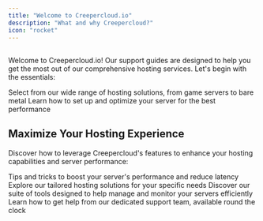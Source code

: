 ```yaml
---
title: "Welcome to Creepercloud.io"
description: "What and why Creepercloud?"
icon: "rocket"
---
```


## 

Welcome to Creepercloud.io! Our support guides are designed to help you get the most out of our comprehensive hosting services. Let's begin with the essentials:

<CardGroup cols={2}>
  <Card title="Choose Your Service" icon="server">
    Select from our wide range of hosting solutions, from game servers to bare metal
  </Card>
  <Card title="Server Configuration" icon="pencil">
    Learn how to set up and optimize your server for the best performance
  </Card>
</CardGroup>

## Maximize Your Hosting Experience

Discover how to leverage Creepercloud's features to enhance your hosting capabilities and server performance:

<CardGroup cols={2}>
  <Card title="Performance Optimization" icon="gauge-high">
    Tips and tricks to boost your server's performance and reduce latency
  </Card>
  <Card title="Custom Solutions" icon="puzzle-piece">
    Explore our tailored hosting solutions for your specific needs
  </Card>
  <Card title="Management Tools" icon="gear">
    Discover our suite of tools designed to help manage and monitor your servers efficiently
  </Card>
  <Card title="24/7 Support" icon="headset" href="https://discord.gg/CCHv3ZEZy4">
    Learn how to get help from our dedicated support team, available round the clock
  </Card>


  
